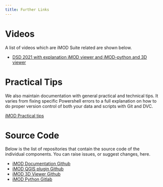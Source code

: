 ```yaml
---
title: Further Links
---
```


# Videos

A list of videos which are iMOD Suite related are shown below.

-   [DSD 2021 with explanation iMOD viewer and iMOD-python and 3D
    viewer](https://oss.deltares.nl/web/imod/-/international-imod-user-day-2021)

# Practical Tips

We also maintain documentation with general practical and technical
tips. It varies from fixing specific Powershell errors to a full
explanation on how to do proper version control of both your data and
scripts with Git and DVC.

[iMOD Practical
tips](https://deltares.gitlab.io/imod/imod-practical-tips/)

# Source Code

Below is the list of repositories that contain the source code of the
individual components. You can raise issues, or suggest changes, here.

-   [iMOD Documentation
    Github](https://github.com/Deltares/iMOD-Documentation)
-   [iMOD QGIS plugin Github](https://github.com/Deltares/imod-qgis)
-   [iMOD 3D Viewer Github](https://github.com/Deltares/imod-gui)
-   [iMOD Python Gitlab](https://gitlab.com/deltares/imod/imod-python)
